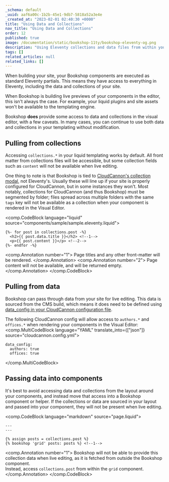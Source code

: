 ```yaml
---
_schema: default
_uuid: aaf6a00c-1b2b-45e1-9db7-5818a52a3e4e
_created_at: "2023-02-01 02:40:30 +0000"
title: "Using Data and Collections"
nav_title: "Using Data and Collections"
order: 12
published: true
image: /documentation/static/bookshop-11ty/bookshop-eleventy-og.png
description: "Using Eleventy collections and data files from within your Bookshop components"
tags: []
related_articles: null
related_links: []
---
```


When building your site, your Bookshop components are executed as standard Eleventy partials.
This means they have access to everything in Eleventy, including the data and collections of your site.

When Bookshop is building live previews of your components in the editor, this isn't always the case.
For example, your liquid plugins and site assets won't be available to the templating engine.

Bookshop **does** provide some access to data and collections in the visual editor, with a few caveats.
In many cases, you can continue to use both data and collections in your templating without modification.

## Pulling from collections

Accessing `collections.*` in your liquid templating works by default. All front matter from collections files
will be accessible, but some collection fields such as `content` will not be available when live editing.

One thing to note is that Bookshop is tied to [CloudCannon's collection modal](/documentation/articles/what-is-a-collection/), not Eleventy's.
Usually these will line up if your site is properly configured for CloudCannon, but in some instances they won't.
Most notably, collections for CloudCannon (and thus Bookshop) must be segmented by folder; files spread across multiple
folders with the same `tags` key will not be available as a collection when your component is rendered in the Visual Editor.


<comp.CodeBlock language="liquid" source="components/sample/sample.eleventy.liquid">
```
{%- for post in collections.post -%}
  <h2>{{ post.data.title }}</h2> <!--1-->
  <p>{{ post.content }}</p> <!--2-->
{%- endfor -%}
```
<comp.Annotation number="1">
  Page titles and any other front-matter will be rendered.
</comp.Annotation>
<comp.Annotation number="2">
  Page content will not be available, and will be returned empty.
</comp.Annotation>
</comp.CodeBlock>

## Pulling from data

Bookshop can pass through data from your site for live editing. This data is sourced from the CMS build,
which means it does need to be defined using [data_config in your CloudCannon configuration file](https://cloudcannon.com/documentation/articles/define-your-data/).

The following CloudCannon config will allow access to `authors.*` and `offices.*` when rendering your components
in the Visual Editor:
<comp.MultiCodeBlock language="YAML" translate_into={["json"]} source="cloudcannon.config.yml">
```
data_config:
  authors: true
  offices: true
```
</comp.MultiCodeBlock>

## Passing data into components

It's best to avoid accessing data and collections from the layout around your components,
and instead move that access into a Bookshop component or helper. If the collections or data are sourced
in your layout and passed into your component, they will not be present when live editing.

<comp.CodeBlock language="markdown" source="page.liquid">
```
---
---

{% assign posts = collections.post %}
{% bookshop 'grid' posts: posts %} <!--1-->
```
<comp.Annotation number="1">
  Bookshop will not be able to provide this collection data when live editing, as it is fetched from
  outside the Bookshop component.  
  Instead, access `collections.post` from within the `grid` component.
</comp.Annotation>
</comp.CodeBlock>
